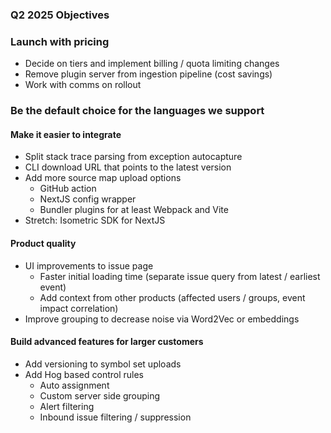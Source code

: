 ### Q2 2025 Objectives

### Launch with pricing
* Decide on tiers and implement billing / quota limiting changes
* Remove plugin server from ingestion pipeline (cost savings)
* Work with comms on rollout

### Be the default choice for the languages we support

#### Make it easier to integrate
* Split stack trace parsing from exception autocapture
* CLI download URL that points to the latest version
* Add more source map upload options
    * GitHub action
    * NextJS config wrapper
    * Bundler plugins for at least Webpack and Vite
* Stretch: Isometric SDK for NextJS

#### Product quality
* UI improvements to issue page
    * Faster initial loading time (separate issue query from latest / earliest event)
    * Add context from other products (affected users / groups, event impact correlation)
* Improve grouping to decrease noise via Word2Vec or embeddings

#### Build advanced features for larger customers
* Add versioning to symbol set uploads
* Add Hog based control rules
    * Auto assignment
    * Custom server side grouping
    * Alert filtering
    * Inbound issue filtering / suppression
